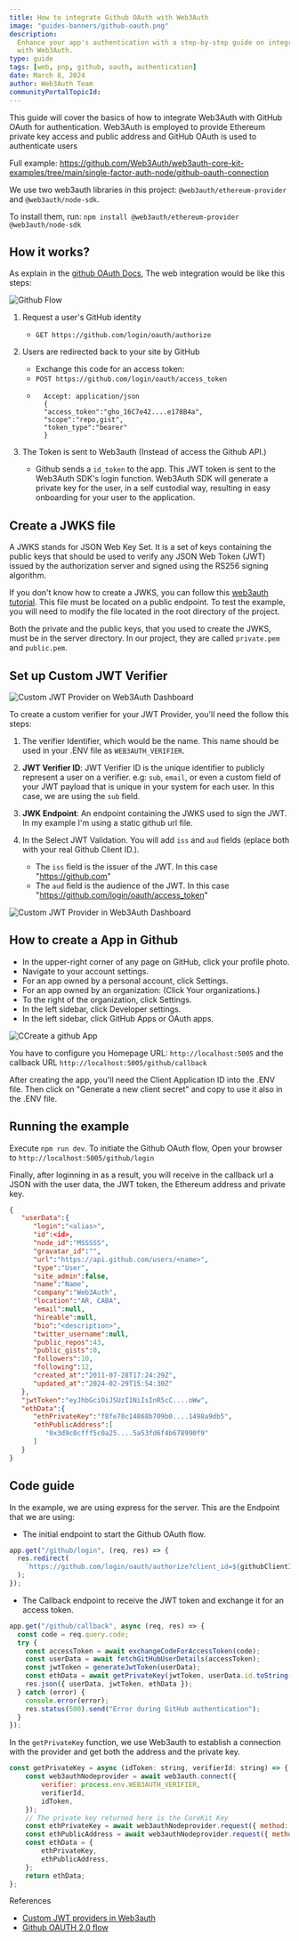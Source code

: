 ```yaml
---
title: How to integrate Github OAuth with Web3Auth
image: "guides-banners/github-oauth.png"
description:
  Enhance your app's authentication with a step-by-step guide on integrating Github OAuth seamlessly
  with Web3Auth.
type: guide
tags: [web, pnp, github, oauth, authentication]
date: March 8, 2024
author: Web3Auth Team
communityPortalTopicId:
---
```



<SEO
  title="How to integrate Github OAuth with Web3Auth"
  description="Enhance your app's authentication with a step-by-step guide on integrating Github OAuth seamlessly
  with Web3Auth."
  image="https://web3auth.io/docs/guides-banners/github-oauth.png"
  slug="/guides/github-oauth"
/>

This guide will cover the basics of how to integrate Web3Auth with GitHub OAuth for authentication.
Web3Auth is employed to provide Ethereum private key access and public address and GitHub OAuth is
used to authenticate users

Full example:
https://github.com/Web3Auth/web3auth-core-kit-examples/tree/main/single-factor-auth-node/github-oauth-connection

We use two web3auth libraries in this project: `@web3auth/ethereum-provider` and
`@web3auth/node-sdk`.

To install them, run: `npm install @web3auth/ethereum-provider @web3auth/node-sdk`

## How it works?

As explain in the
[github OAuth Docs](https://docs.github.com/en/apps/oauth-apps/building-oauth-apps/authorizing-oauth-apps#web-application-flow),
The web integration would be like this steps:

![Github Flow](/images/oauth/github-oauth-flow.jpg)

1. Request a user's GitHub identity

   - `GET https://github.com/login/oauth/authorize`

2. Users are redirected back to your site by GitHub

   - Exchange this code for an access token:
   - `POST https://github.com/login/oauth/access_token`
   - ```
       Accept: application/json
       {
       "access_token":"gho_16C7e42....e178B4a",
       "scope":"repo,gist",
       "token_type":"bearer"
       }
     ```

3. The Token is sent to Web3auth (Instead of access the Github API.)
   - Github sends a `id_token` to the app. This JWT token is sent to the Web3Auth SDK's login
     function. Web3Auth SDK will generate a private key for the user, in a self custodial way,
     resulting in easy onboarding for your user to the application.

## Create a JWKS file

A JWKS stands for JSON Web Key Set. It is a set of keys containing the public keys that should be
used to verify any JSON Web Token (JWT) issued by the authorization server and signed using the
RS256 signing algorithm.

If you don't know how to create a JWKS, you can follow this
[web3auth tutorial](/docs/auth-provider-setup/byo-jwt-provider/#how-to-create-jwks). This file must
be located on a public endpoint. To test the example, you will need to modify the file located in
the root directory of the project.

Both the private and the public keys, that you used to create the JWKS, must be in the server
directory. In our project, they are called `private.pem` and `public.pem`.

## Set up Custom JWT Verifier

![Custom JWT Provider on Web3Auth Dashboard](/images/dashboard/create-verifier-custom-jwt.png)

To create a custom verifier for your JWT Provider, you'll need the follow this steps:

1. The verifier Identifier, which would be the name. This name should be used in your .ENV file as
   `WEB3AUTH_VERIFIER`.

2. **JWT Verifier ID**: JWT Verifier ID is the unique identifier to publicly represent a user on a
   verifier. e.g: `sub`, `email`, or even a custom field of your JWT payload that is unique in your
   system for each user. In this case, we are using the `sub` field.

3. **JWK Endpoint**: An endpoint containing the JWKS used to sign the JWT. In my example I'm using a
   static github url file.

4. In the Select JWT Validation. You will add `iss` and `aud` fields (eplace both with your real
   Github Client ID.).
   - The `iss` field is the issuer of the JWT. In this case "https://github.com"
   - The `aud` field is the audience of the JWT. In this case
     "https://github.com/login/oauth/access_token"

![Custom JWT Provider in Web3Auth Dashboard](/images/dashboard/custom-JWT-provider-validate.png)

## How to create a App in Github

- In the upper-right corner of any page on GitHub, click your profile photo.
- Navigate to your account settings.
- For an app owned by a personal account, click Settings.
- For an app owned by an organization: (Click Your organizations.)
- To the right of the organization, click Settings.
- In the left sidebar, click Developer settings.
- In the left sidebar, click GitHub Apps or OAuth apps.

![CCreate a github App](/images/oauth/github-create-app.jpg)

You have to configure you Homepage URL: `http://localhost:5005` and the callback URL
`http://localhost:5005/github/callback`

After creating the app, you'll need the Client Application ID into the .ENV file. Then click on
"Generate a new client secret" and copy to use it also in the .ENV file.

## Running the example

Execute `npm run dev`. To initiate the Github OAuth flow, Open your browser to
`http://localhost:5005/github/login`

Finally, after loginning in as a result, you will receive in the callback url a JSON with the user
data, the JWT token, the Ethereum address and private key.

```json
{
   "userData":{
      "login":"<alias>",
      "id":<id>,
      "node_id":"MSSSSS",
      "gravatar_id":"",
      "url":"https://api.github.com/users/<name>",
      "type":"User",
      "site_admin":false,
      "name":"Name",
      "company":"Web3Auth",
      "location":"AR, CABA",
      "email":null,
      "hireable":null,
      "bio":"<description>",
      "twitter_username":null,
      "public_repos":43,
      "public_gists":0,
      "followers":10,
      "following":12,
      "created_at":"2011-07-28T17:24:29Z",
      "updated_at":"2024-02-29T15:54:30Z"
   },
   "jwtToken":"eyJhbGciOiJSUzI1NiIsInR5cC....oWw",
   "ethData":{
      "ethPrivateKey":"f8fe70c14868b709b0....1498a9db5",
      "ethPublicAddress":[
         "0x3d9c0cfff5c0a25....5a53fd6f4b678990f9"
      ]
   }
}
```

## Code guide

In the example, we are using express for the server. This are the Endpoint that we are using:

- The initial endpoint to start the Github OAuth flow.

```javascript
app.get("/github/login", (req, res) => {
  res.redirect(
    `https://github.com/login/oauth/authorize?client_id=${githubClientId}&redirect_uri=${githubRedirectUri}`,
  );
});
```

- The Callback endpoint to receive the JWT token and exchange it for an access token.

```javascript
app.get("/github/callback", async (req, res) => {
  const code = req.query.code;
  try {
    const accessToken = await exchangeCodeForAccessToken(code);
    const userData = await fetchGitHubUserDetails(accessToken);
    const jwtToken = generateJwtToken(userData);
    const ethData = await getPrivateKey(jwtToken, userData.id.toString());
    res.json({ userData, jwtToken, ethData });
  } catch (error) {
    console.error(error);
    res.status(500).send("Error during GitHub authentication");
  }
});
```

In the `getPrivateKey` function, we use Web3auth to establish a connection with the provider and get
both the address and the private key.

```javascript
const getPrivateKey = async (idToken: string, verifierId: string) => {
    const web3authNodeprovider = await web3auth.connect({
        verifier: process.env.WEB3AUTH_VERIFIER,
        verifierId,
        idToken,
    });
    // The private key returned here is the CoreKit Key
    const ethPrivateKey = await web3authNodeprovider.request({ method: "eth_private_key" });
    const ethPublicAddress = await web3authNodeprovider.request({ method: "eth_accounts" });
    const ethData = {
        ethPrivateKey,
        ethPublicAddress,
    };
    return ethData;
};
```

References

- [Custom JWT providers in Web3auth](/docs/auth-provider-setup/byo-jwt-provider/)
- [Github OAUTH 2.0 flow](https://docs.github.com/en/apps/oauth-apps/building-oauth-apps/authorizing-oauth-apps#web-application-flow)
